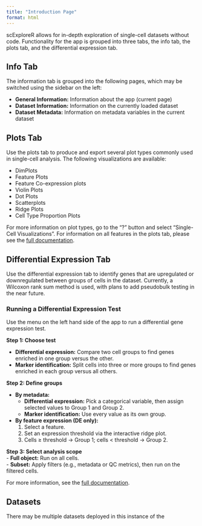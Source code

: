 ```yaml
---
title: "Introduction Page"
format: html
---
```


scExploreR allows for in-depth exploration of single-cell datasets without code. Functionality for the app is grouped into three tabs, the info tab, the plots tab, and the differential expression tab.

## Info Tab

The information tab is grouped into the following pages, which may be switched using the sidebar on the left:

- **General Information:** Information about the app (current page)
- **Dataset Information:** Information on the currently loaded dataset 
- **Dataset Metadata:** Information on metadata variables in the current dataset

## Plots Tab

Use the plots tab to produce and export several plot types commonly used in single-cell analysis. The following visualizations are available:

- DimPlots
- Feature Plots
- Feature Co-expression plots
- Violin Plots
- Dot Plots
- Scatterplots
- Ridge Plots
- Cell Type Proportion Plots

For more information on plot types, go to the "?" button and select "Single-Cell Visualizations". For information on all features in the plots tab, please see the [full documentation](https://amc-heme.github.io/scExploreR/articles/full_documentation.html#plots-tab). 

## Differential Expression Tab

Use the differential expression tab to identify genes that are upregulated or downregulated between groups of cells in the dataset. Currently, a Wilcoxon rank sum method is used, with plans to add pseudobulk testing in the near future.

### Running a Differential Expression Test

Use the menu on the left hand side of the app to run a differential gene expression test.

**Step 1: Choose test**

- **Differential expression:** Compare two cell groups to find genes enriched in one group versus the other.  
- **Marker identification:** Split cells into three or more groups to find genes enriched in each group versus all others.  

**Step 2: Define groups**  

- **By metadata:**  
  - **Differential expression:** Pick a categorical variable, then assign selected values to Group 1 and Group 2.  
  - **Marker identification:** Use every value as its own group.  
- **By feature expression (DE only):**  
  1. Select a feature.  
  2. Set an expression threshold via the interactive ridge plot.  
  3. Cells ≥ threshold → Group 1; cells < threshold → Group 2.  

**Step 3: Select analysis scope**  
- **Full object:** Run on all cells.  
- **Subset:** Apply filters (e.g., metadata or QC metrics), then run on the filtered cells.  


For more information, see the [full documentation](https://amc-heme.github.io/scExploreR/articles/full_documentation.html#dge-tab).

## Datasets

There may be multiple datasets deployed in this instance of the 

